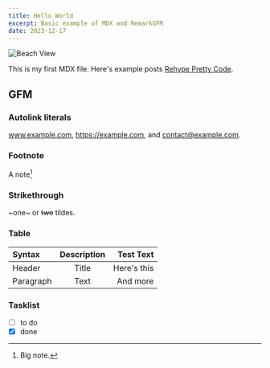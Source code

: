 ```yaml
---
title: Hello World
excerpt: Basic example of MDX and RemarkGFM
date: 2023-12-17
---
```


<Image src='/images/sample.png' alt='Beach View' width={800} height={500} />

This is my first MDX file. Here's example posts [Rehype Pretty Code](/posts/rehype-pretty-code).

## GFM

### Autolink literals

www.example.com, https://example.com, and contact@example.com.

### Footnote

A note[^1]

[^1]: Big note.

### Strikethrough

~one~ or ~~two~~ tildes.

### Table

| Syntax      | Description | Test Text     |
| :---        |    :----:   |          ---: |
| Header      | Title       | Here's this   |
| Paragraph   | Text        | And more      |

### Tasklist

* [ ] to do 
* [x] done
